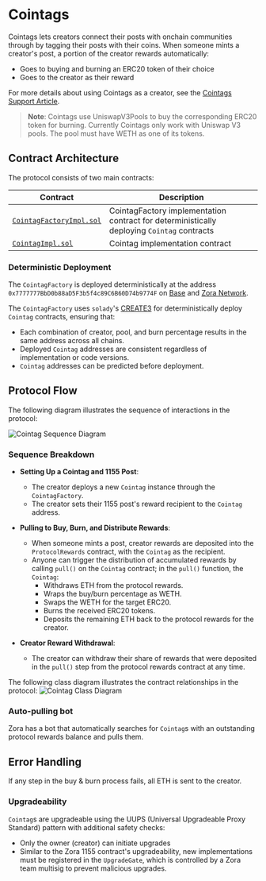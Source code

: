 # Cointags

Cointags lets creators connect their posts with onchain communities through by tagging their posts with their coins. When someone mints a creator's post, a portion of the creator rewards automatically:
- Goes to buying and burning an ERC20 token of their choice
- Goes to the creator as their reward

For more details about using Cointags as a creator, see the [Cointags Support Article](https://support.zora.co/en/articles/4185217).

> **Note**: Cointags use UniswapV3Pools to buy the corresponding ERC20 token for burning. Currently Cointags only work with Uniswap V3 pools. The pool must have WETH as one of its tokens.

## Contract Architecture

The protocol consists of two main contracts:

| Contract | Description |
| ----- | ------- |
| [`CointagFactoryImpl.sol`](https://github.com/ourzora/zora-protocol/blob/main/packages/cointags/src/CointagFactoryImpl.sol) | CointagFactory implementation contract for deterministically deploying `Cointag` contracts|
| [`CointagImpl.sol`](https://github.com/ourzora/zora-protocol/blob/main/packages/cointags/src/CointagImpl.sol) | Cointag implementation contract |

### Deterministic Deployment

The `CointagFactory` is deployed deterministically at the address `0x7777777BbD0b88aD5F3b5f4c89C6B60D74b9774F` on [Base](https://basescan.org/address/0x7777777BbD0b88aD5F3b5f4c89C6B60D74b9774F) and [Zora Network](https://explorer.zora.energy/address/0x7777777BbD0b88aD5F3b5f4c89C6B60D74b9774F?).

The `CointagFactory` uses `solady`'s [CREATE3](https://github.com/Vectorized/solady/blob/main/src/utils/CREATE3.sol) for deterministically deploy `Cointag` contracts, ensuring that:
- Each combination of creator, pool, and burn percentage results in the same address across all chains.
- Deployed `Cointag` addresses are consistent regardless of implementation or code versions. 
- `Cointag` addresses can be predicted before deployment.

## Protocol Flow

The following diagram illustrates the sequence of interactions in the protocol:

![Cointag Sequence Diagram](/uml/cointag-sequence.svg)

### Sequence Breakdown
- **Setting Up a Cointag and 1155 Post**:
  - The creator deploys a new `Cointag` instance through the `CointagFactory`.
  - The creator sets their 1155 post's reward recipient to the `Cointag` address.

- **Pulling to Buy, Burn, and Distribute Rewards**:
  - When someone mints a post, creator rewards are deposited into the `ProtocolRewards` contract, with the `Cointag` as the recipient.
  - Anyone can trigger the distribution of accumulated rewards by calling `pull()` on the `Cointag` contract; in the `pull()` function, the `Cointag`:
    - Withdraws ETH from the protocol rewards.
    - Wraps the buy/burn percentage as WETH.
    - Swaps the WETH for the target ERC20.
    - Burns the received ERC20 tokens.
    - Deposits the remaining ETH back to the protocol rewards for the creator.

- **Creator Reward Withdrawal**:
  - The creator can withdraw their share of rewards that were deposited in the `pull()` step from the protocol rewards contract at any time.

The following class diagram illustrates the contract relationships in the protocol:
![Cointag Class Diagram](/uml/cointag-objects.svg)


### Auto-pulling bot

Zora has a bot that automatically searches for `Cointag`s with an outstanding protocol rewards balance and pulls them.

## Error Handling

If any step in the buy & burn process fails, all ETH is sent to the creator.

### Upgradeability

`Cointag`s are upgradeable using the UUPS (Universal Upgradeable Proxy Standard) pattern with additional safety checks:
- Only the owner (creator) can initiate upgrades
- Similar to the Zora 1155 contract's upgradeability, new implementations must be registered in the `UpgradeGate`, which is controlled by a Zora team multisig to prevent malicious upgrades.

